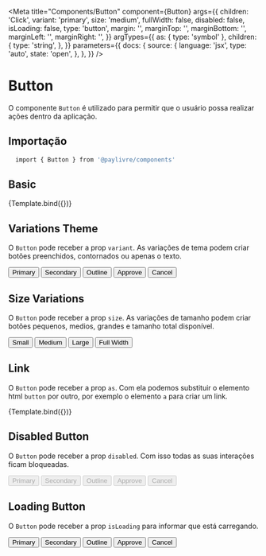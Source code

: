 

<Meta
  title="Components/Button"
  component={Button}
  args={{
    children: 'Click',
    variant: 'primary',
    size: 'medium',
    fullWidth: false,
    disabled: false,
    isLoading: false,
    type: 'button',
    margin: '',
    marginTop: '',
    marginBottom: '',
    marginLeft: '',
    marginRight: '',
  }}
  argTypes={{
    as: { type: 'symbol' },
    children: {
      type: 'string',
    },
  }}
  parameters={{
    docs: {
      source: {
        language: 'jsx',
        type: 'auto',
        state: 'open',
      },
    },
  }}
/>


# Button

O componente `Button` é utilizado para permitir que o usuário possa realizar ações dentro da aplicação.

## Importação

```sh
  import { Button } from '@paylivre/components'
```

## Basic

<!--  -->

<Canvas>
  <Story
    name="Default"
    args={{
      children: 'Button',
    }}
  >
    {Template.bind({})}
  </Story>
</Canvas>

## Variations Theme

O `Button` pode receber a prop `variant`. As variações de tema podem criar botões preenchidos, contornados ou apenas o texto.

<Canvas>
  <Story name="Thema">
    <Button margin="0.5rem" variant="primary">
      Primary
    </Button>
    <Button margin="0.5rem" variant="secondary">
      Secondary
    </Button>
    <Button margin="0.5rem" variant="outline">
      Outline
    </Button>
    <Button margin="0.5rem" variant="approve">
      Approve
    </Button>
    <Button margin="0.5rem" variant="cancel">
      Cancel
    </Button>
  </Story>
</Canvas>

## Size Variations

O `Button` pode receber a prop `size`. As variações de tamanho podem criar botões pequenos, medios, grandes e tamanho total disponível.

<Canvas>
  <Story name="Size">
    <Button margin="0.5rem" variant="secondary" size="small">
      Small
    </Button>
    <Button margin="0.5rem" variant="secondary" size="medium">
      Medium
    </Button>
    <Button margin="0.5rem" variant="secondary" size="large">
      Large
    </Button>
    <Button variant="secondary" fullWidth>
      Full Width
    </Button>
  </Story>
</Canvas>

## Link

O `Button` pode receber a prop `as`. Com ela podemos substituir o elemento html `button` por outro, por exemplo o elemento `a` para criar um link.

<Canvas>
  <Story
    name="Link"
    args={{
      children: 'Link',
      as: 'a',
      href: '#',
    }}
  >
    {Template.bind({})}
  </Story>
</Canvas>

## Disabled Button

O `Button` pode receber a prop `disabled`. Com isso todas as suas interações ficam bloqueadas.

<Canvas>
  <Story
    name="Disabled"
    args={{
      children: 'Button',
    }}
    parameters={{
      backgrounds: {
        default: 'paylivre',
      },
    }}
  >
    <Button margin="0.5rem" disabled variant="primary">
      Primary
    </Button>
    <Button margin="0.5rem" disabled variant="secondary">
      Secondary
    </Button>
    <Button margin="0.5rem" disabled variant="outline">
      Outline
    </Button>
    <Button margin="0.5rem" disabled variant="approve">
      Approve
    </Button>
    <Button margin="0.5rem" disabled variant="cancel">
      Cancel
    </Button>
  </Story>
</Canvas>

## Loading Button

O `Button` pode receber a prop `isLoading` para informar que está carregando.

<Canvas>
  <Story name="Loading">
    <Button margin="0.5rem" isLoading variant="primary">
      Primary
    </Button>
    <Button margin="0.5rem" isLoading variant="secondary">
      Secondary
    </Button>
    <Button margin="0.5rem" isLoading variant="outline">
      Outline
    </Button>
    <Button margin="0.5rem" isLoading variant="approve">
      Approve
    </Button>
    <Button margin="0.5rem" isLoading variant="cancel">
      Cancel
    </Button>
  </Story>
</Canvas>

<ArgsTable of={Button} />
